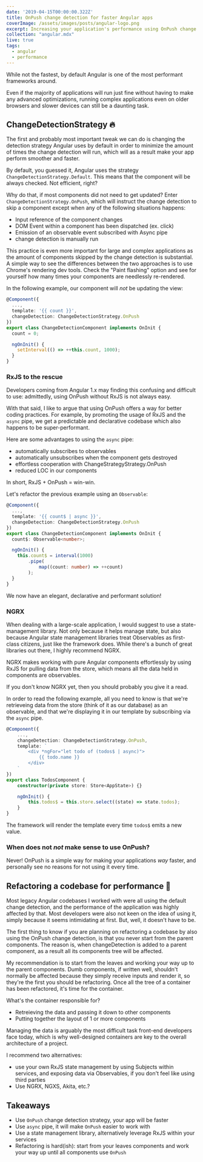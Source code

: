 ```yaml
---
date: '2019-04-15T00:00:00.322Z'
title: OnPush change detection for faster Angular apps
coverImage: /assets/images/posts/angular-logo.png
excerpt: Increasing your application's performance using OnPush change detection
collection: "angular.mdx"
live: true
tags:
  - angular
  - performance
---
```


While not the fastest, by default Angular is one of the most performant frameworks around.

Even if the majority of applications will run just fine without having to make any advanced optimizations, running complex applications even on older browsers and slower devices can still be a daunting task.

## ChangeDetectionStrategy 🔥

The first and probably most important tweak we can do is changing the detection strategy Angular uses by default in order to minimize the amount of times the change detection will run, which will as a result make your app perform smoother and faster.

By default, you guessed it, Angular uses the strategy `ChangeDetectionStrategy.Default`. This means that the component will be always checked. Not efficient, right?

Why do that, if most components did not need to get updated? Enter `ChangeDetectionStrategy.OnPush`, which will instruct the change detection to skip a component except when any of the following situations happens:

-   Input reference of the component changes
-   DOM Event within a component has been dispatched (ex. click)
-   Emission of an observable event subscribed with Async pipe
-   change detection is manually run

This practice is even more important for large and complex applications as the amount of components skipped by the change detection is substantial. A simple way to see the differences between the two approaches is to use Chrome's rendering dev tools. Check the "Paint flashing" option and see for yourself how many times your components are needlessly re-rendered.

In the following example, our component will _not_ be updating the view:

```typescript
@Component({
  ...,
  template: '{{ count }}',
  changeDetection: ChangeDetectionStrategy.OnPush
})
export class ChangeDetectionComponent implements OnInit {
  count = 0;

  ngOnInit() {
    setInterval(() => ++this.count, 1000);
  }
}
```

### RxJS to the rescue

Developers coming from Angular 1.x may finding this confusing and difficult to use: admittedly, using OnPush without RxJS is not always easy.

With that said, I like to argue that using OnPush offers a way for better coding practices. For example, by promoting the usage of RxJS and the `async` pipe, we get a predictable and declarative codebase which also happens to be super-performant.

Here are some advantages to using the `async` pipe:

-   automatically subscribes to observables
-   automatically unsubscribes when the component gets destroyed
-   effortless cooperation with ChangeStrategyStrategy.OnPush
-   reduced LOC in our components

In short, RxJS + OnPush = win-win.

Let's refactor the previous example using an `Observable`:

```typescript
@Component({
  ...,
  template: '{{ count$ | async }}',
  changeDetection: ChangeDetectionStrategy.OnPush
})
export class ChangeDetectionComponent implements OnInit {
  count$: Observable<number>;

  ngOnInit() {
    this.count$ = interval(1000)
        .pipe(
            map((count: number) => ++count)
        );
  }
}
```

We now have an elegant, declarative and performant solution!

### NGRX

When dealing with a large-scale application, I would suggest to use a state-management library. Not only because it helps manage state, but also because Angular state management libraries treat Observables as first-class citizens, just like the framework does. While there's a bunch of great libraries out there, I highly recommend NGRX.

NGRX makes working with pure Angular components effortlessly by using RxJS for pulling data from the store, which means all the data held in components are observables.

If you don't know NGRX yet, then you should probably you give it a read.

In order to read the following example, all you need to know is that we're retrieveing data from the store (think of it as our database) as an observable, and that we're displaying it in our template by subscribing via the `async` pipe.

```typescript
@Component({
    ...,
    changeDetection: ChangeDetectionStrategy.OnPush,
    template: `
        <div *ngFor="let todo of (todos$ | async)">
            {{ todo.name }}
        </div>
    `
})
export class TodosComponent {
    constructor(private store: Store<AppState>) {}

    ngOnInit() {
        this.todos$ = this.store.select((state) => state.todos);
    }
}
```

The framework will render the template every time `todos$` emits a new value.

### When does not _not_ make sense to use OnPush?

Never! OnPush is a simple way for making your applications _way_ faster, and personally see no reasons for not using it every time.

## Refactoring a codebase for performance 🚀

Most legacy Angular codebases I worked with were all using the default change detection, and the performance of the application was highly affected by that. Most developers were also not keen on the idea of using it, simply because it seems intimidating at first. But, well, it doesn't have to be.

The first thing to know if you are planning on refactoring a codebase by also using the OnPush change detection, is that you never start from the parent components. The reason is, when changeDetection is added to a parent component, as a result all its components tree will be affected.

My recommendation is to start from the leaves and working your way up to the parent components. Dumb components, if written well, shouldn't normally be affected because they simply receive inputs and render it, so they're the first you should be refactoring.
Once all the tree of a container has been refactored, it's time for the container.

What's the container responsible for?

-   Retreieving the data and passing it down to other components
-   Putting together the layout of 1 or more components

Managing the data is arguably the most difficult task front-end developers face today, which is why well-designed containers are key to the overall architecture of a project.

I recommend two alternatives:

-   use your own RxJS state management by using Subjects within services, and exposing data via Observables, if you don't feel like using third parties
-   Use NGRX, NGXS, Akita, etc.?

## Takeaways

-   Use `OnPush` change detection strategy, your app will be faster
-   Use `async` pipe, it will make `OnPush` easier to work with
-   Use a state management library, alternatively leverage RxJS within your services
-   Refactoring is hard(ish): start from your leaves components and work your way up until all components use `OnPush`
